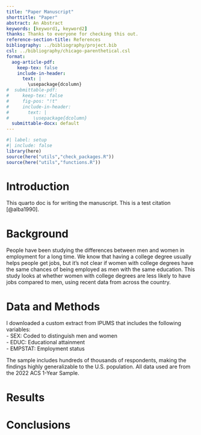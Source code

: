 ```yaml
---
title: "Paper Manuscript"
shorttitle: "Paper"
abstract: An Abstract
keywords: [keyword1, keyword2]
thanks: Thanks to everyone for checking this out.
reference-section-title: References
bibliography: ../bibliography/project.bib
csl: ../bibliography/chicago-parenthetical.csl
format:
  aog-article-pdf:
    keep-tex: false
    include-in-header: 
      text: |
        \usepackage{dcolumn}
#  submittable-pdf:
#     keep-tex: false
#     fig-pos: "!t"
#     include-in-header: 
#       text: |
#         \usepackage{dcolumn}
  submittable-docx: default
---
```


```r
#| label: setup
#| include: false
library(here)
source(here("utils","check_packages.R"))
source(here("utils","functions.R"))

```

# Introduction

This quarto doc is for writing the manuscript. This is a test citation [@alba1990].

# Background

People have been studying the differences between men and women in employment for a long time. We know that having a college degree usually helps people get jobs, but it’s not clear if women with college degrees have the same chances of being employed as men with the same education. This study looks at whether women with college degrees are less likely to have jobs compared to men, using recent data from across the country.

# Data and Methods

I downloaded a custom extract from IPUMS that includes the following variables:  
- SEX: Coded to distinguish men and women  
- EDUC: Educational attainment  
- EMPSTAT: Employment status  

The sample includes hundreds of thousands of respondents, making the findings highly generalizable to the U.S. population. All data used are from the 2022 ACS 1-Year Sample.

# Results

# Conclusions

